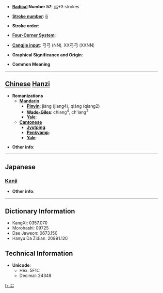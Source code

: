 * '''[[Wiktionary:Chinese radical index| Radical]] Number 57''': [[Wiktionary:Chinese radical index 弓|弓]]+3 strokes

* '''[[Wiktionary:Chinese total strokes index|Stroke number]]''': [[Wiktionary:Chinese total strokes index 6|6]]

* '''Stroke order''': 

* '''[[Wiktionary:Chinese four corner index|Four-Corner System]]''': 

* '''[[Wiktionary:Chinese Cangjie index|Cangjie input]]''': 弓弓 (NN), XX弓弓 (XXNN)

* '''Graphical Significance and Origin''': 

* '''Common Meaning'''

----

== [[Chinese]] [[Hanzi]] ==

* '''Romanizations'''
** '''[[Mandarin]]'''
*** '''[[Pinyin]]''': jiàng (jiang4), qiáng (qiang2)
*** '''[[Wade-Giles]]''': chiang<sup>4</sup>, ch'iang<sup>2</sup>
*** '''[[Yale]]''': 
** '''[[Cantonese]]'''
*** '''[[Jyutping]]''':
*** '''[[Penkyamp]]''': 
*** '''[[Yale]]''': 

* '''Other info''': 

----

==Japanese==
===[[Kanji]]===
{{kanji|on readings=[[きょう]] (kyō), [[ごう]] (gō), [[き]] (ki)
|kun readings=[[つよい]] (tsuyoi), [[つよいゆみ]] (tsuyoiyumi)
}}

* '''Other info''':  

----

== Dictionary Information ==

* KangXi: 0357.070
* Morohashi: 09725
* Dae Jaweon: 0673.150
* Hanyu Da Zidian: 20991.120

== Technical Information ==

* '''Unicode''':
** Hex: 5F1C
** Decimal: 24348

[[fr:弜]]